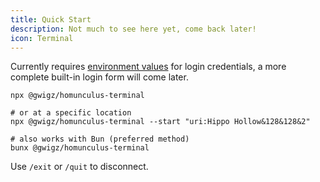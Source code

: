 ```yaml
---
title: Quick Start
description: Not much to see here yet, come back later!
icon: Terminal
---
```


Currently requires [environment values](https://github.com/gwigz/homunculus/blob/main/.env.example) for login credentials, a more complete built-in login form will come later.

```shell
npx @gwigz/homunculus-terminal

# or at a specific location
npx @gwigz/homunculus-terminal --start "uri:Hippo Hollow&128&128&2"

# also works with Bun (preferred method)
bunx @gwigz/homunculus-terminal
```

Use `/exit` or `/quit` to disconnect.
